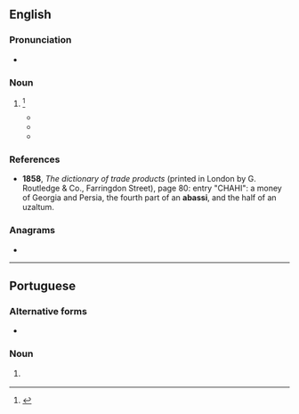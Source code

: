 ==English==

===Pronunciation===
* {{a|GenAm}} {{IPA|/əˈbɑ.si/|lang=en}}

===Noun===
{{en-noun}}

# {{obsolete spelling of|abbasi|lang=en}}<ref>{{R:MW3 1976}}</ref>
#* {{quote-book|year=1765|title=The Modern Part of an Univerſal Hiſtory, from the Earlieſt Account of Time|volume=43|page=161|passage=The most current money in ''Perſia'' are the '''abaſſi's''', worth about 1 ''s''. 4 ''d.'' ſterling : they are of the fineſt ſilver. An '''abaſſi''' is worth two mahmoudi's, a mahmoudi two ſhais, and a ſhai ten ſingle or five double caſbeghi's.}}
#* {{quote-book|year=1819|author=William Anderson|title=The London commercial dictionary, and sea-port gazetteer|page=557|section=entry "Persia"|passage=''Accounts'' are kept in tomans of 50 '''abassis''' = 100 mamoodis = 200 shatrees = 1,000 dinars-bisti. The last is an imaginary money.}}
#* {{quote-book|year=1899|title=The romances of Alexandre Dumas|chapter=The Miller|page=141|passage=Only know how to set about it, and you can extract an '''abassi''', not from every carriage, but from every gun-barrel.}}

===References===
* '''1858''', ''The dictionary of trade products'' (printed in London by G. Routledge & Co., Farringdon Street), page 80: entry "CHAHI": a money of Georgia and Persia, the fourth part of an '''abassi''', and the half of an uzaltum.
<references/>

===Anagrams===
* {{anagrams|en|a=aabiss|Sabias|abasis|baisas}}

----

==Portuguese==

===Alternative forms===
* {{l|pt|abás}}

===Noun===
{{pt-noun|m}}

# {{lb|pt|historical}} {{l|en|abbasi}} {{gloss|historical Persian silver coin}}